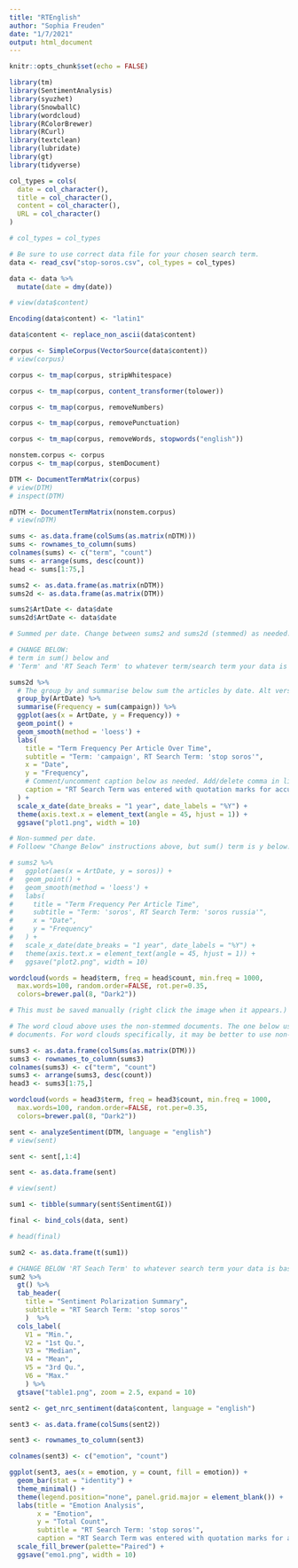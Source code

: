 ```yaml
---
title: "RTEnglish"
author: "Sophia Freuden"
date: "1/7/2021"
output: html_document
---
```


```r
knitr::opts_chunk$set(echo = FALSE)
```

```r
library(tm)
library(SentimentAnalysis)
library(syuzhet)
library(SnowballC)
library(wordcloud)
library(RColorBrewer)
library(RCurl)
library(textclean)
library(lubridate)
library(gt)
library(tidyverse)
```

```r
col_types = cols(
  date = col_character(),
  title = col_character(),
  content = col_character(),
  URL = col_character()
)

# col_types = col_types

# Be sure to use correct data file for your chosen search term.
data <- read_csv("stop-soros.csv", col_types = col_types)

data <- data %>%
  mutate(date = dmy(date))

# view(data$content)
```

```r
Encoding(data$content) <- "latin1"

data$content <- replace_non_ascii(data$content)
```

```r
corpus <- SimpleCorpus(VectorSource(data$content))
# view(corpus)
```

```r
corpus <- tm_map(corpus, stripWhitespace)

corpus <- tm_map(corpus, content_transformer(tolower))

corpus <- tm_map(corpus, removeNumbers)

corpus <- tm_map(corpus, removePunctuation)

corpus <- tm_map(corpus, removeWords, stopwords("english"))
```

```r
nonstem.corpus <- corpus
corpus <- tm_map(corpus, stemDocument)
```

```r
DTM <- DocumentTermMatrix(corpus)
# view(DTM)
# inspect(DTM)
```

```r
nDTM <- DocumentTermMatrix(nonstem.corpus)
# view(nDTM)
```

```r
sums <- as.data.frame(colSums(as.matrix(nDTM)))
sums <- rownames_to_column(sums) 
colnames(sums) <- c("term", "count")
sums <- arrange(sums, desc(count))
head <- sums[1:75,]

sums2 <- as.data.frame(as.matrix(nDTM))
sums2d <- as.data.frame(as.matrix(DTM))
```

```r
sums2$ArtDate <- data$date
sums2d$ArtDate <- data$date
```

```r
# Summed per date. Change between sums2 and sums2d (stemmed) as needed.

# CHANGE BELOW:
# term in sum() below and
# 'Term' and 'RT Seach Term' to whatever term/search term your data is based on.

sums2d %>%
  # The group_by and summarise below sum the articles by date. Alt version c'd out below.
  group_by(ArtDate) %>% 
  summarise(Frequency = sum(campaign)) %>%
  ggplot(aes(x = ArtDate, y = Frequency)) +
  geom_point() +
  geom_smooth(method = 'loess') +
  labs(
    title = "Term Frequency Per Article Over Time",
    subtitle = "Term: 'campaign', RT Search Term: 'stop soros'",
    x = "Date",
    y = "Frequency",
    # Comment/uncomment caption below as needed. Add/delete comma in line above, too.
    caption = "RT Search Term was entered with quotation marks for accuracy. Stemmed."
  ) +
  scale_x_date(date_breaks = "1 year", date_labels = "%Y") +
  theme(axis.text.x = element_text(angle = 45, hjust = 1)) +
  ggsave("plot1.png", width = 10)
```

```r
# Non-summed per date.
# Folloew "Change Below" instructions above, but sum() term is y below.

# sums2 %>%
#   ggplot(aes(x = ArtDate, y = soros)) +
#   geom_point() +
#   geom_smooth(method = 'loess') +
#   labs(
#     title = "Term Frequency Per Article Time",
#     subtitle = "Term: 'soros', RT Search Term: 'soros russia'",
#     x = "Date",
#     y = "Frequency"
#   ) +
#   scale_x_date(date_breaks = "1 year", date_labels = "%Y") +
#   theme(axis.text.x = element_text(angle = 45, hjust = 1)) +
#   ggsave("plot2.png", width = 10)
```

```r
wordcloud(words = head$term, freq = head$count, min.freq = 1000,
  max.words=100, random.order=FALSE, rot.per=0.35, 
  colors=brewer.pal(8, "Dark2"))

# This must be saved manually (right click the image when it appears.)
```

```r
# The word cloud above uses the non-stemmed documents. The one below used the stemmed
# documents. For word clouds specifically, it may be better to use non-stemmed documents.
```

```r
sums3 <- as.data.frame(colSums(as.matrix(DTM)))
sums3 <- rownames_to_column(sums3) 
colnames(sums3) <- c("term", "count")
sums3 <- arrange(sums3, desc(count))
head3 <- sums3[1:75,]
```

```r
wordcloud(words = head3$term, freq = head3$count, min.freq = 1000,
  max.words=100, random.order=FALSE, rot.per=0.35, 
  colors=brewer.pal(8, "Dark2"))
```

```r
sent <- analyzeSentiment(DTM, language = "english")
# view(sent)

sent <- sent[,1:4]

sent <- as.data.frame(sent)

# view(sent)

sum1 <- tibble(summary(sent$SentimentGI))

final <- bind_cols(data, sent)

# head(final)
```

```r
sum2 <- as.data.frame(t(sum1))

# CHANGE BELOW 'RT Seach Term' to whatever search term your data is based on.
sum2 %>%
  gt() %>%
  tab_header(
    title = "Sentiment Polarization Summary",
    subtitle = "RT Search Term: 'stop soros'"
    )  %>% 
  cols_label(
    V1 = "Min.",
    V2 = "1st Qu.",
    V3 = "Median",
    V4 = "Mean",
    V5 = "3rd Qu.",
    V6 = "Max."
    ) %>% 
  gtsave("table1.png", zoom = 2.5, expand = 10)
```

```r
sent2 <- get_nrc_sentiment(data$content, language = "english")

sent3 <- as.data.frame(colSums(sent2))

sent3 <- rownames_to_column(sent3)

colnames(sent3) <- c("emotion", "count")
```

```r
ggplot(sent3, aes(x = emotion, y = count, fill = emotion)) +
  geom_bar(stat = "identity") +
  theme_minimal() +
  theme(legend.position="none", panel.grid.major = element_blank()) +
  labs(title = "Emotion Analysis",
       x = "Emotion",
       y = "Total Count",
       subtitle = "RT Search Term: 'stop soros'",
       caption = "RT Search Term was entered with quotation marks for accuracy.") +
  scale_fill_brewer(palette="Paired") +
  ggsave("emo1.png", width = 10)
```











